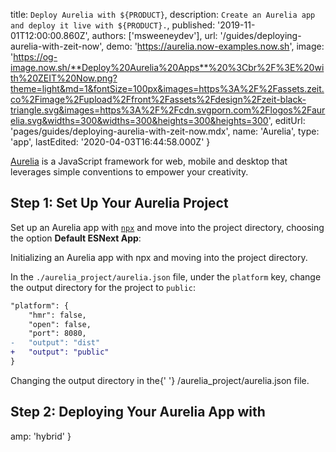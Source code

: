 

  title: `Deploy Aurelia with ${PRODUCT}`,
  description: `Create an Aurelia app and deploy it live with ${PRODUCT}.`,
  published: '2019-11-01T12:00:00.860Z',
  authors: ['msweeneydev'],
  url: '/guides/deploying-aurelia-with-zeit-now',
  demo: 'https://aurelia.now-examples.now.sh',
  image:
    'https://og-image.now.sh/**Deploy%20Aurelia%20Apps**%20%3Cbr%2F%3E%20with%20ZEIT%20Now.png?theme=light&md=1&fontSize=100px&images=https%3A%2F%2Fassets.zeit.co%2Fimage%2Fupload%2Ffront%2Fassets%2Fdesign%2Fzeit-black-triangle.svg&images=https%3A%2F%2Fcdn.svgporn.com%2Flogos%2Faurelia.svg&widths=300&widths=300&heights=300&heights=300',
  editUrl: 'pages/guides/deploying-aurelia-with-zeit-now.mdx',
  name: 'Aurelia',
  type: 'app',
  lastEdited: '2020-04-03T16:44:58.000Z'
}

[Aurelia](https://aurelia.io/home) is a JavaScript framework for web, mobile and desktop that leverages simple conventions to empower your creativity.

## Step 1: Set Up Your Aurelia Project

Set up an Aurelia app with [`npx`](https://www.npmjs.com/package/npx) and move into the project directory, choosing the option **Default ESNext App**:

<Snippet dark text="npx aurelia-cli new && cd aurelia-app" />
<Caption>Initializing an Aurelia app with <Link href="https://www.npmjs.com/package/npx">npx</Link> and moving into the project directory.</Caption>

In the `./aurelia_project/aurelia.json` file, under the `platform` key, change the output directory for the project to `public`:

```diff
"platform": {
    "hmr": false,
    "open": false,
    "port": 8080,
-   "output": "dist"
+   "output": "public"
}
```

<Caption>
  Changing the output directory in the{' '}
  <InlineCode>/aurelia_project/aurelia.json</InlineCode> file.
</Caption>

## Step 2: Deploying Your Aurelia App with <ProductName/>

<DeploySection meta={meta} />


  amp: 'hybrid'
}
